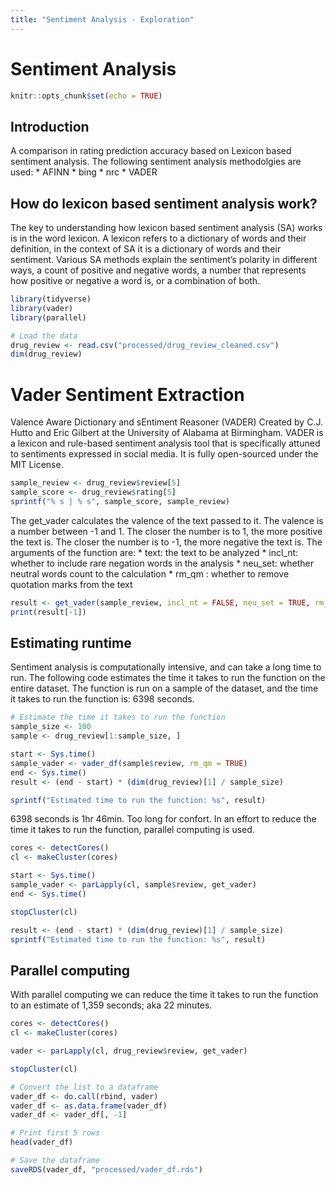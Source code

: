 ```yaml
---
title: "Sentiment Analysis - Exploration"
---
```


# Sentiment Analysis
```r
knitr::opts_chunk$set(echo = TRUE)
```

## Introduction
A comparison in rating prediction accuracy based on Lexicon based sentiment analysis.
The following sentiment analysis methodolgies are used: 
* AFINN
* bing
* nrc
* VADER

## How do lexicon based sentiment analysis work?
The key to understanding how lexicon based sentiment analysis (SA) works is in the word lexicon.
A lexicon refers to a dictionary of words and their definition, in the context of SA 
it is a dictionary of words and their sentiment. Various SA methods explain the sentiment's polarity 
in different ways, a count of positive and negative words, a number that represents how positive or
negative a word is, or a combination of both. 

```r
library(tidyverse)
library(vader)
library(parallel)
```

```r
# Load the data
drug_review <- read.csv("processed/drug_review_cleaned.csv")
dim(drug_review)
```

# Vader Sentiment Extraction
Valence Aware Dictionary and sEntiment Reasoner (VADER)
Created by C.J. Hutto and Eric Gilbert at the University of Alabama at Birmingham. VADER 
is a lexicon and rule-based sentiment analysis tool that is specifically attuned to sentiments 
expressed in social media. It is fully open-sourced under the MIT License. 

```r
sample_review <- drug_review$review[5]
sample_score <- drug_review$rating[5]
sprintf("% s | % s", sample_score, sample_review)
```

The get_vader calculates the valence of the text passed to it. The valence is a number between -1 and 1.
The closer the number is to 1, the more positive the text is. The closer the number is to -1, the more negative the text is.
The arguments of the function are:
* text: the text to be analyzed
* incl_nt: whether to include rare negation words in the analysis 
* neu_set: whether neutral words count to the calculation 
* rm_qm : whether to remove quotation marks from the text
```r
result <- get_vader(sample_review, incl_nt = FALSE, neu_set = TRUE, rm_qm = TRUE)
print(result[-1])
```

## Estimating runtime 
Sentiment analysis is computationally intensive, and can take a long time to run.
The following code estimates the time it takes to run the function on the entire dataset.
The function is run on a sample of the dataset, and the time it takes to run the function is: 6398 seconds. 
```r
# Estimate the time it takes to run the function
sample_size <- 100
sample <- drug_review[1:sample_size, ]

start <- Sys.time()
sample_vader <- vader_df(sample$review, rm_qm = TRUE)
end <- Sys.time()
result <- (end - start) * (dim(drug_review)[1] / sample_size)

sprintf("Estimated time to run the function: %s", result)
```

6398 seconds is 1hr 46min. Too long for confort. 
In an effort to reduce the time it takes to run the function, parallel computing is used.

```r
cores <- detectCores()
cl <- makeCluster(cores)

start <- Sys.time()
sample_vader <- parLapply(cl, sample$review, get_vader)
end <- Sys.time()

stopCluster(cl)

result <- (end - start) * (dim(drug_review)[1] / sample_size)
sprintf("Estimated time to run the function: %s", result)
```

## Parallel computing 
With parallel computing we can reduce the time it takes to run 
the function to an estimate of 1,359 seconds; aka 22 minutes.

```r
cores <- detectCores()
cl <- makeCluster(cores)

vader <- parLapply(cl, drug_review$review, get_vader)

stopCluster(cl)
```

```r
# Convert the list to a dataframe
vader_df <- do.call(rbind, vader)
vader_df <- as.data.frame(vader_df)
vader_df <- vader_df[, -1]

# Print first 5 rows
head(vader_df)

# Save the dataframe
saveRDS(vader_df, "processed/vader_df.rds")
```

